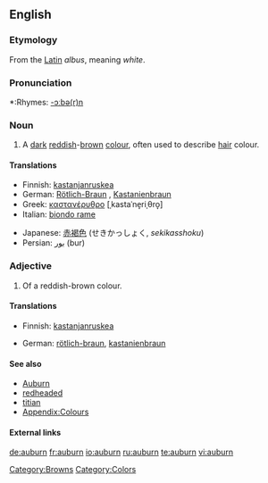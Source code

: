 {{see|Auburn}}
==English==

===Etymology===
From the [[Latin]] ''albus'', meaning ''white''.

===Pronunciation===
*:Rhymes: [[Rhymes:English:-ɔːbə(r)n|-ɔːbə(r)n]]

===Noun===
{{en-noun|-}}

# {{colour}} A [[dark]] [[reddish]]-[[brown]] [[colour]], often used to describe [[hair]] colour.
#:{{colour panel|auburn|6B3232}}

====Translations====
{{trans-top|reddish-brown}}
*Finnish: [[kastanjanruskea]]
*German: [[Rötlich-Braun]] {{n}}, [[Kastanienbraun]] {{n}}
*Greek: [[καστανέρυθρο]] [ˌkastaˈne̞riˌθro̞] {{n}}
*Italian: [[biondo rame]] {{m}}
{{trans-mid}}
*Japanese: [[赤褐色]] (せきかっしょく, ''sekikasshoku'')
*Persian: [[بور]] (bur)
{{trans-bottom}}

===Adjective===
{{en-adj}}

# Of a reddish-brown colour.

====Translations====
{{trans-top|reddish-brown}}
*Finnish: [[kastanjanruskea]]
{{trans-mid}}
*German: [[rötlich-braun]], [[kastanienbraun]]
{{trans-bottom}}

====See also====
*[[Auburn]]
*[[redheaded]]
*[[titian]]
*[[Appendix:Colours]]

====External links====
{{pedia|Auburn (color)}}

[[Category:Browns]]
[[Category:Colors]]

[[de:auburn]]
[[fr:auburn]]
[[io:auburn]]
[[ru:auburn]]
[[te:auburn]]
[[vi:auburn]]